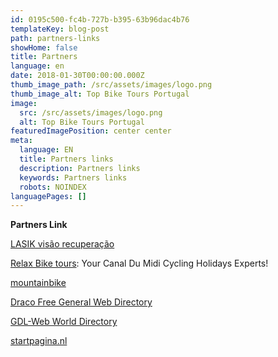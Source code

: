 ```yaml
---
id: 0195c500-fc4b-727b-b395-63b96dac4b76
templateKey: blog-post
path: partners-links
showHome: false
title: Partners
language: en
date: 2018-01-30T00:00:00.000Z
thumb_image_path: /src/assets/images/logo.png
thumb_image_alt: Top Bike Tours Portugal
image:
  src: /src/assets/images/logo.png
  alt: Top Bike Tours Portugal
featuredImagePosition: center center
meta:
  language: EN
  title: Partners links
  description: Partners links
  keywords: Partners links
  robots: NOINDEX
languagePages: []
---
```


**Partners Link**

[LASIK visão recuperação](http://excel.sub.jp/)

[Relax Bike tours](https://relaxbiketours.com/): Your Canal Du Midi Cycling
Holidays Experts!

[mountainbike](http://mountainbike.zoek-start.nl)

[Draco Free General Web Directory](http://www.dracodirectory.com)

[GDL-Web World Directory](http://www.globaldirectorylisting.com)

[startpagina.nl](www.startpagina.nl)
